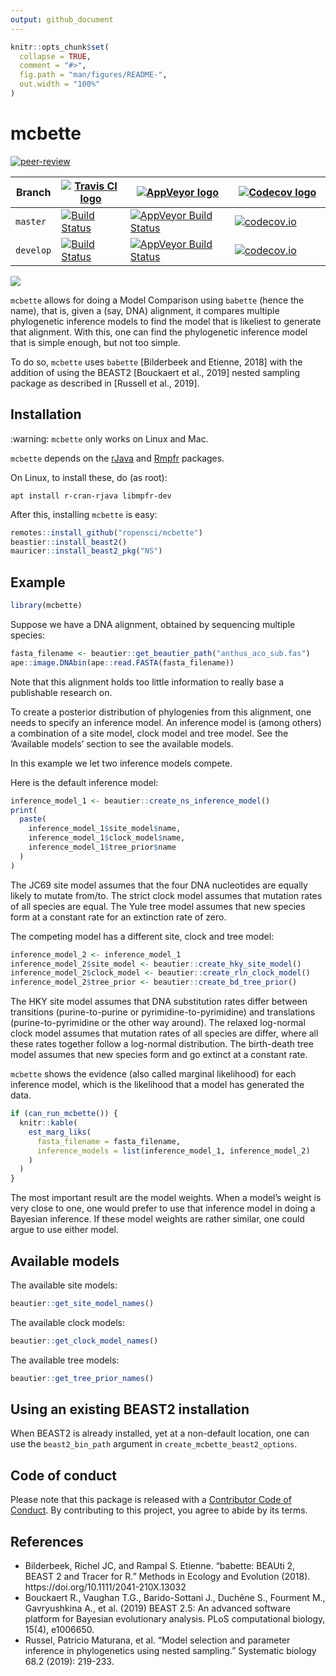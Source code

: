 ```yaml
---
output: github_document
---
```


<!-- README.md is generated from README.Rmd. Please edit that file -->

```r
knitr::opts_chunk$set(
  collapse = TRUE,
  comment = "#>",
  fig.path = "man/figures/README-",
  out.width = "100%"
)
```

# mcbette

<!-- badges: start -->
[![peer-review](https://badges.ropensci.org/360_status.svg)](https://github.com/ropensci/software-review/issues/360)

Branch   |[![Travis CI logo](man/figures/TravisCI.png)](https://travis-ci.org)                                                 |[![AppVeyor logo](man/figures/AppVeyor.png)](https://www.appveyor.com)                                                                                                            |[![Codecov logo](man/figures/Codecov.png)](https://www.codecov.io)
---------|---------------------------------------------------------------------------------------------------------------------|----------------------------------------------------------------------------------------------------------------------------------------------------------------------------------|------------------------------------------------------------------------------------------------------------------------------------------------------------------
`master` |[![Build Status](https://travis-ci.org/ropensci/mcbette.svg?branch=master)](https://travis-ci.org/ropensci/mcbette)  |[![AppVeyor Build Status](https://ci.appveyor.com/api/projects/status/github/ropensci/mcbette?branch=master&svg=true)](https://ci.appveyor.com/project/ropensci/mcbette)  |[![codecov.io](https://codecov.io/github/ropensci/mcbette/coverage.svg?branch=master)](https://codecov.io/github/ropensci/mcbette?branch=master)
`develop`|[![Build Status](https://travis-ci.org/ropensci/mcbette.svg?branch=develop)](https://travis-ci.org/ropensci/mcbette) |[![AppVeyor Build Status](https://ci.appveyor.com/api/projects/status/github/ropensci/mcbette?branch=develop&svg=true)](https://ci.appveyor.com/project/ropensci/mcbette) |[![codecov.io](https://codecov.io/github/ropensci/mcbette/coverage.svg?branch=develop)](https://codecov.io/github/ropensci/mcbette?branch=develop)
<!-- badges: end -->


![](man/figures/mcbette_logo.png)

`mcbette` allows for doing a Model Comparison using `babette` (hence the name),
that is, given a (say, DNA) alignment, it compares multiple phylogenetic inference 
models to find the model that is likeliest to generate that alignment.
With this, one can find the phylogenetic inference model that is
simple enough, but not too simple.

To do so, `mcbette` uses `babette` [Bilderbeek and Etienne, 2018] with the addition
of using the BEAST2 [Bouckaert et al., 2019] nested sampling package
as described in [Russell et al., 2019].

## Installation

:warning: `mcbette` only works on Linux and Mac.

`mcbette` depends on the [rJava](https://cran.r-project.org/package=rJava) 
and [Rmpfr](https://cran.r-project.org/package=Rmpfr) packages.

On Linux, to install these, do (as root):

```
apt install r-cran-rjava libmpfr-dev
```

After this, installing `mcbette` is easy:

```r
remotes::install_github("ropensci/mcbette")
beastier::install_beast2()
mauricer::install_beast2_pkg("NS")
```

## Example

```r
library(mcbette)
```

Suppose we have a DNA alignment, obtained by sequencing multiple
species:

```r
fasta_filename <- beautier::get_beautier_path("anthus_aco_sub.fas")
ape::image.DNAbin(ape::read.FASTA(fasta_filename))
```

Note that this alignment holds too little information to really base
a publishable research on.

To create a posterior distribution of phylogenies from this alignment,
one needs to specify an inference model. An inference model 
is (among others) a combination of a site model, clock model and tree 
model. See the 'Available models' section to see the available models.

In this example we let two inference models compete.

Here is the default inference model:

```r
inference_model_1 <- beautier::create_ns_inference_model()
print(
  paste(
    inference_model_1$site_model$name,
    inference_model_1$clock_model$name,
    inference_model_1$tree_prior$name
  )
)
```

The JC69 site model assumes that the four DNA nucleotides are equally
likely to mutate from/to. The strict clock model assumes that mutation
rates of all species are equal. The Yule tree model assumes that new
species form at a constant rate for an extinction rate of zero.

The competing model has a different site, clock and tree model:

```r
inference_model_2 <- inference_model_1
inference_model_2$site_model <- beautier::create_hky_site_model()
inference_model_2$clock_model <- beautier::create_rln_clock_model()
inference_model_2$tree_prior <- beautier::create_bd_tree_prior()
```

The HKY site model assumes that DNA substitution rates differ between
transitions (purine-to-purine or pyrimidine-to-pyrimidine) and 
translations (purine-to-pyrimidine or the other way around).
The relaxed log-normal clock model assumes that mutation
rates of all species are differ, where all these rates together follow
a log-normal distribution. 
The birth-death tree model assumes that new
species form and go extinct at a constant rate.

`mcbette` shows the evidence (also called marginal likelihood)
for each inference model, which is the likelihood that a model
has generated the data.

```r
if (can_run_mcbette()) {
  knitr::kable(
    est_marg_liks(
      fasta_filename = fasta_filename,
      inference_models = list(inference_model_1, inference_model_2)
    )
  )
}
```

The most important result are the model weights.
When a model's weight is very close to one, 
one would prefer to use that inference model in doing a Bayesian inference.
If these model weights are rather similar, one could argue to use either
model. 

## Available models

The available site models:

```r
beautier::get_site_model_names()
```

The available clock models:

```r
beautier::get_clock_model_names()
```

The available tree models:

```r
beautier::get_tree_prior_names()
```

## Using an existing BEAST2 installation

When BEAST2 is already installed, yet at a non-default location,
one can use the `beast2_bin_path` argument in
`create_mcbette_beast2_options`.

## Code of conduct

Please note that this package is released with a [Contributor
Code of Conduct](https://ropensci.org/code-of-conduct/). 
By contributing to this project, you agree to abide by its terms.

## References

 * Bilderbeek, Richel JC, and Rampal S. Etienne. "babette: BEAUti 2, BEAST 2 and Tracer for R." Methods in Ecology and Evolution (2018). https://doi.org/10.1111/2041-210X.13032
 * Bouckaert R., Vaughan T.G., Barido-Sottani J., Duchêne S., Fourment M., Gavryushkina A., et al. (2019) BEAST 2.5: An advanced software platform for Bayesian evolutionary analysis. PLoS computational biology, 15(4), e1006650.
 * Russel, Patricio Maturana, et al. "Model selection and parameter inference in phylogenetics using nested sampling." Systematic biology 68.2 (2019): 219-233.

